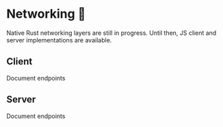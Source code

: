 
# Networking 🚧

Native Rust networking layers are still in progress. Until then, JS client and server implementations are available.

## Client

Document endpoints

## Server

Document endpoints